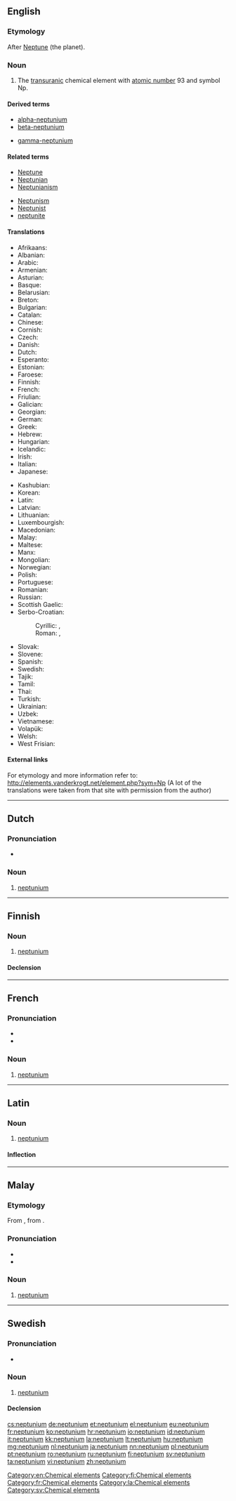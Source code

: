 {{also|Neptunium|neptuunium}}
==English==
{{elements|Np|uranium|U|plutonium|Pu}}

===Etymology===
After [[Neptune]] (the planet).

===Noun===
{{en-noun|-}}
{{wikipedia}}

# The [[transuranic]] chemical element with [[atomic number]] 93 and symbol Np.

====Derived terms====
{{der-top}}
* [[alpha-neptunium]]
* [[beta-neptunium]]
{{der-mid}}
* [[gamma-neptunium]]
{{der-bottom}}

====Related terms====
{{rel-top}}
* [[Neptune]]
* [[Neptunian]]
* [[Neptunianism]]
{{rel-mid}}
* [[Neptunism]]
* [[Neptunist]]
* [[neptunite]]
{{rel-bottom}}

====Translations====
{{trans-top|chemical element}}
* Afrikaans: {{t|af|neptunium}}
* Albanian: {{t-|sq|neptun}}
* Arabic: {{t|ar|نبتونيوم|m|tr=nibtúnyum|sc=Arab}}
* Armenian: {{t-|hy|նեպտունիում|tr=neptunium}}
* Asturian: {{t-|ast|neptuniu|m}}
* Basque: {{t|eu|neptunioa}}
* Belarusian: {{t|be|нептунiй|m|tr=neptúnij|sc=Cyrl}}
* Breton: {{t|br|neptuniom}}
* Bulgarian: {{t-|bg|нептуний|m|tr=neptúnij}}
* Catalan: {{t|ca|neptuni}}
* Chinese: {{t|cmn|镎|tr=ná}}
* Cornish: {{t|kw|neptunyum}}
* Czech: {{t+|cs|neptunium}}
* Danish: {{t-|da|neptunium}}
* Dutch: {{t+|nl|neptunium|n}}
* Esperanto: {{t-|eo|neptunio}}
* Estonian: {{t-|et|neptuunium}}
* Faroese: {{t-|fo|neptunium}}
* Finnish: {{t+|fi|neptunium}}
* French: {{t+|fr|neptunium|m}}
* Friulian: {{t|fur|netuni}}
* Galician: {{t|gl|neptunio}}
* Georgian: {{t|ka|ნეპტუნიუმი|tr=neptuniumi|sc=Geor}}
* German: {{t+|de|Neptunium|n}}
* Greek: {{t+|el|ποσειδώνιο|n|tr=poseidónio}}
* Hebrew: {{t|he|נפטוניום|tr=neptúnyum|sc=Hebr}}
* Hungarian: {{t+|hu|neptúnium}}
* Icelandic: {{t-|is|neptún}}
* Irish: {{t|ga|neiptiúiniam}}
* Italian: {{t+|it|nettunio|m}}
* Japanese: {{t+|ja|ネプツニウム|tr=neputsuniumu}}
{{trans-mid}}
* Kashubian: {{t|csb|neptun}}
* Korean: {{t|ko|넵투늄|tr=neptunyum|sc=Kore}}
* Latin: {{t+|la|neptunium}}
* Latvian: {{t|lv|neptūnijs}}
* Lithuanian: {{t|lt|neptūnas}}
* Luxembourgish: {{t|lb|Neptunium}}
* Macedonian: {{t|mk|нептуниум|m|tr=neptúnium|sc=Cyrl}}
* Malay: {{t-|ms|neptunium}}
* Maltese: {{t|mt|neptunjum}}
* Manx: {{t|gv|nepçhunium}}
* Mongolian: {{t|mn|нептуни|tr=neptuni|sc=Cyrl}}
* Norwegian: {{t-|no|neptunium}}
* Polish: {{t+|pl|neptun|m}}
* Portuguese: {{t+|pt|neptúnio|m}}
* Romanian: {{t+|ro|neptuniu|n}}
* Russian: {{t+|ru|нептуний|m|tr=neptúnij}}
* Scottish Gaelic: {{t|gd|neiptiùiniam}}
* Serbo-Croatian:
*: Cyrillic: {{t|sh|нептуниj|m}}, {{t|sh|нептуниjум|m}}
*: Roman: {{t-|sh|neptunij}}, {{t-|sh|neptunijum}}
* Slovak: {{t-|sk|neptunium}}
* Slovene: {{t+|sl|neptunij}}
* Spanish: {{t+|es|neptunio|m}}
* Swedish: {{t+|sv|neptunium|n}}
* Tajik: {{t|tg|neptuni'|sc=Cyrl}}
* Tamil: {{t|ta|நெருப்பியம்|tr=neruppiyam|sc=Taml}}
* Thai: {{t|th|เนปทูเนียม|tr=nēpthūniam|sc=Thai}}
* Turkish: {{t+|tr|neptünyum}}
* Ukrainian: {{t|uk|нептунiй|m|tr=neptúnij|sc=Cyrl}}
* Uzbek: {{t-|uz|нептуний|tr=neptuniy|sc=Cyrl}}
* Vietnamese: {{t|vi|neptuni}}
* Volapük: {{t-|vo|neptunin}}
* Welsh: {{t|cy|neptwniwm}}
* West Frisian: {{t|fy|neptunium}}
{{trans-bottom}}

====External links====
For etymology and more information refer to:
http://elements.vanderkrogt.net/element.php?sym=Np
(A lot of the translations were taken from that site with permission from the author)

[[Category:en:Chemical elements]]

----

==Dutch==
{{wikipedia|lang=nl}}
{{elements|Np|uranium|U|plutonium|Pu|lang=nl}}

===Pronunciation===
* {{audio|Nl-neptunium.ogg|Audio}}

===Noun===
{{nl-noun|n|-|-}}

# [[#English|neptunium]]

----

==Finnish==
{{wikipedia|lang=fi}}

===Noun===
{{fi-noun}}

# [[#English|neptunium]]

====Declension====
{{fi-decl-risti|neptunium|i=0}}

[[Category:fi:Chemical elements]]

----

==French==
{{wikipedia|lang=fr}}

===Pronunciation===
* {{IPA|/nɛp.ty.njɔm/|lang=fr}}
* {{audio|Fr-Paris--neptunium.ogg|Audio (Paris)}}

===Noun===
{{fr-noun-unc|m}}

# [[#English|neptunium]]

[[Category:fr:Chemical elements]]

----

==Latin==
{{wikipedia|lang=la}}

===Noun===
{{la-noun|neptūnium|neptunii|neptūniī|n|second}}

# [[#English|neptunium]]

====Inflection====
{{la-decl-2nd-N|neptuni|neptūni}}

[[Category:la:Chemical elements]]

----

==Malay==
{{wikipedia|lang=ms}}
{{elements|Np|uranium|U|plutonium|Pu|lang=ms}}

===Etymology===
From {{etyl|en|ms}} {{term|neptunium|lang=en}}, from {{term|Neptune|lang=ms}}.

===Pronunciation===
* {{IPA|[nɛptuniom]|[nɛptuniəm]|lang=ms}}
* {{rhymes|iom|jom|om|lang=ms}}

===Noun===
{{head|ms|noun}}

# [[#English|neptunium]] {{gloss|chemical element}}

----

==Swedish==
{{wikipedia|lang=sv}}

===Pronunciation===
* {{IPA|/nɛpˈtʉːnɪɵm/|lang=sv}}

===Noun===
{{sv-noun|g=n}}

# [[#English|neptunium]]

====Declension====
{{sv-noun-unc-irreg-n|2=neptuniumet}}

[[Category:sv:Chemical elements]]

[[cs:neptunium]]
[[de:neptunium]]
[[et:neptunium]]
[[el:neptunium]]
[[eu:neptunium]]
[[fr:neptunium]]
[[ko:neptunium]]
[[hr:neptunium]]
[[io:neptunium]]
[[id:neptunium]]
[[it:neptunium]]
[[kk:neptunium]]
[[la:neptunium]]
[[lt:neptunium]]
[[hu:neptunium]]
[[mg:neptunium]]
[[nl:neptunium]]
[[ja:neptunium]]
[[nn:neptunium]]
[[pl:neptunium]]
[[pt:neptunium]]
[[ro:neptunium]]
[[ru:neptunium]]
[[fi:neptunium]]
[[sv:neptunium]]
[[ta:neptunium]]
[[vi:neptunium]]
[[zh:neptunium]]